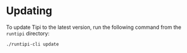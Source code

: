 # Updating

To update Tipi to the latest version, run the following command from the `runtipi` directory:

```bash
./runtipi-cli update
```

